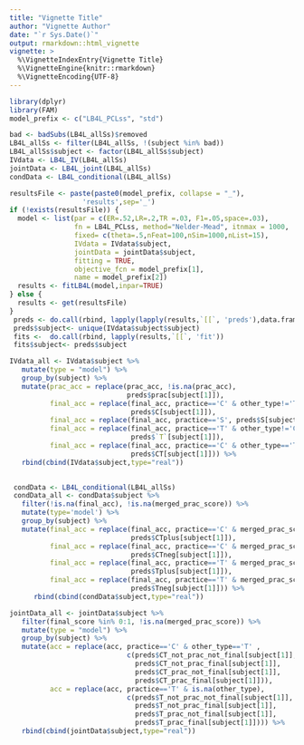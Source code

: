 ```yaml
---
title: "Vignette Title"
author: "Vignette Author"
date: "`r Sys.Date()`"
output: rmarkdown::html_vignette
vignette: >
  %\VignetteIndexEntry{Vignette Title}
  %\VignetteEngine{knitr::rmarkdown}
  %\VignetteEncoding{UTF-8}
---
```

```r
library(dplyr)
library(FAM)
model_prefix <- c("LB4L_PCLss", "std")
```


```r
bad <- badSubs(LB4L_allSs)$removed
LB4L_allSs <- filter(LB4L_allSs, !(subject %in% bad))
LB4L_allSs$subject <- factor(LB4L_allSs$subject)
IVdata <- LB4L_IV(LB4L_allSs)
jointData <- LB4L_joint(LB4L_allSs)
condData <- LB4L_conditional(LB4L_allSs)
```

```r
resultsFile <- paste(paste0(model_prefix, collapse = "_"),
                  'results',sep='_')
if (!exists(resultsFile)) {
  model <- list(par = c(ER=.52,LR=.2,TR =.03, F1=.05,space=.03),
                fn = LB4L_PCLss, method="Nelder-Mead", itnmax = 1000,
                fixed= c(theta=.5,nFeat=100,nSim=1000,nList=15),
                IVdata = IVdata$subject,
                jointData = jointData$subject,
                fitting = TRUE,
                objective_fcn = model_prefix[1],
                name = model_prefix[2])
  results <- fitLB4L(model,inpar=TRUE)
} else {
  results <- get(resultsFile)
}
 preds <- do.call(rbind, lapply(lapply(results,`[[`, 'preds'),data.frame))
 preds$subject<- unique(IVdata$subject$subject)
 fits <-  do.call(rbind, lapply(results,`[[`, 'fit'))
 fits$subject<- preds$subject
```

```r
IVdata_all <- IVdata$subject %>% 
   mutate(type = "model") %>%
   group_by(subject) %>%
   mutate(prac_acc = replace(prac_acc, !is.na(prac_acc), 
                             preds$prac[subject[1]]),
          final_acc = replace(final_acc, practice=='C' & other_type!='T',
                              preds$C[subject[1]]),
          final_acc = replace(final_acc, practice=='S', preds$S[subject[1]]),
          final_acc = replace(final_acc, practice=='T' & other_type!='C',
                              preds$`T`[subject[1]]),
          final_acc = replace(final_acc, practice=='C' & other_type=='T',
                              preds$CT[subject[1]])) %>% 
   rbind(cbind(IVdata$subject,type="real"))
   
```

```r
 condData <- LB4L_conditional(LB4L_allSs)
 condData_all <- condData$subject %>% 
   filter(!is.na(final_acc), !is.na(merged_prac_score)) %>% 
   mutate(type='model') %>% 
   group_by(subject) %>%
   mutate(final_acc = replace(final_acc, practice=='C' & merged_prac_score == 1,
                              preds$CTplus[subject[1]]),
          final_acc = replace(final_acc, practice=='C' & merged_prac_score == 0,
                              preds$CTneg[subject[1]]),
          final_acc = replace(final_acc, practice=='T' & merged_prac_score == 1,
                              preds$Tplus[subject[1]]),
          final_acc = replace(final_acc, practice=='T' & merged_prac_score == 0,
                              preds$Tneg[subject[1]])) %>% 
      rbind(cbind(condData$subject,type="real"))
```
   
```r
jointData_all <- jointData$subject %>% 
   filter(final_score %in% 0:1, !is.na(merged_prac_score)) %>% 
   mutate(type = "model") %>%
   group_by(subject) %>%
   mutate(acc = replace(acc, practice=='C' & other_type=='T' ,
                             c(preds$CT_not_prac_not_final[subject[1]],
                               preds$CT_not_prac_final[subject[1]],
                               preds$CT_prac_not_final[subject[1]],
                               preds$CT_prac_final[subject[1]])),
          acc = replace(acc, practice=='T' & is.na(other_type),
                             c(preds$T_not_prac_not_final[subject[1]],
                               preds$T_not_prac_final[subject[1]],
                               preds$T_prac_not_final[subject[1]],
                               preds$T_prac_final[subject[1]]))) %>%                  
   rbind(cbind(jointData$subject,type="real"))
    
```

